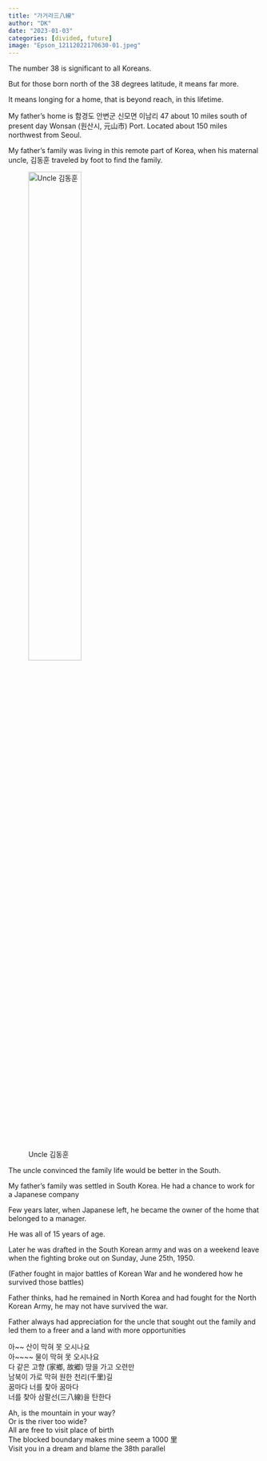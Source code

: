 ```yaml
---
title: "가거라三八線"
author: "DK"
date: "2023-01-03"
categories: [divided, future]
image: "Epson_12112022170630-01.jpeg"
---
```


The number 38 is significant to all Koreans.

But for those born north of the 38 degrees latitude, it means far more.

It means longing for a home, that is beyond reach, in this lifetime.

My father's home is 함경도 안변군 신모면 이남리 47 about 10 miles south of present day Wonsan (원산시, 元山市) Port.
Located about 150 miles northwest from Seoul.

My father's family was living in this remote part of Korea, when his maternal uncle, 김동훈 traveled by foot to find the family.

![Uncle 김동훈](Epson_01022023180832-01.jpeg){width=50%}

The uncle convinced the family life would be better in the South.

My father's family was settled in South Korea. 
He had a chance to work for a Japanese company

Few years later, when Japanese left, he became the owner of the home that belonged to a manager.

He was all of 15 years of age.

Later he was drafted in the South Korean army and was on a weekend leave when the fighting broke out on Sunday, June 25th, 1950.

(Father fought in major battles of Korean War and he wondered how he survived those battles)

Father thinks, had he remained in North Korea and had fought for the North Korean Army, he may not have survived the war.

Father always had appreciation for the uncle that sought out the family and led them to a freer and a land with more opportunities

아~~ 산이 막혀 못 오시나요  
아~~~~ 물이 막혀 못 오시나요   
다 같은 고향 (家鄉, 故郷) 땅을 가고 오련만  
남북이 가로 막혀 원한 천리(千里)길   
꿈마다 너를 찾아 꿈마다   
너를 찾아 삼팔선(三八線)을 탄한다

Ah, is the mountain in your way?  
Or is the river too wide?  
All are free to visit place of birth  
The blocked boundary makes mine seem a 1000 里  
Visit you in a dream and blame the 38th parallel





